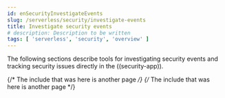 ```yaml
---
id: enSecurityInvestigateEvents
slug: /serverless/security/investigate-events
title: Investigate security events
# description: Description to be written
tags: [ 'serverless', 'security', 'overview' ]
---
```


<div id="investigate-events"></div>

The following sections describe tools for investigating security events and tracking security issues directly in the ((security-app)).

{/* The include that was here is another page */}
{/* The include that was here is another page */}
